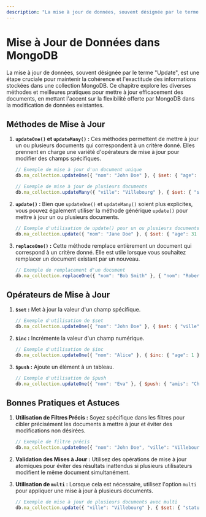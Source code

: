 ```yaml
---
description: "La mise à jour de données, souvent désignée par le terme Update, est une étape cruciale pour maintenir la cohérence et l'exactitude des informations stockées dans une collection MongoDB. Ce chapitre explore les diverses méthodes et meilleures pratiques pour mettre à jour efficacement des documents, en mettant l'accent sur la flexibilité offerte par MongoDB dans la modification de données existantes."
---
```


# Mise à Jour de Données dans MongoDB

La mise à jour de données, souvent désignée par le terme "Update", est une étape cruciale pour maintenir la cohérence et l'exactitude des informations stockées dans une collection MongoDB. Ce chapitre explore les diverses méthodes et meilleures pratiques pour mettre à jour efficacement des documents, en mettant l'accent sur la flexibilité offerte par MongoDB dans la modification de données existantes.

## Méthodes de Mise à Jour

1. **`updateOne()` et `updateMany()` :** Ces méthodes permettent de mettre à jour un ou plusieurs documents qui correspondent à un critère donné. Elles prennent en charge une variété d'opérateurs de mise à jour pour modifier des champs spécifiques.

    ```javascript copy
    // Exemple de mise à jour d'un document unique
    db.ma_collection.updateOne({ "nom": "John Doe" }, { $set: { "age": 26 } });

    // Exemple de mise à jour de plusieurs documents
    db.ma_collection.updateMany({ "ville": "Villebourg" }, { $set: { "statut": "actif" } });
    ```

2. **`update()` :** Bien que `updateOne()` et `updateMany()` soient plus explicites, vous pouvez également utiliser la méthode générique `update()` pour mettre à jour un ou plusieurs documents.

    ```javascript copy
    // Exemple d'utilisation de update() pour un ou plusieurs documents
    db.ma_collection.update({ "nom": "Jane Doe" }, { $set: { "age": 31 } });
    ```

3. **`replaceOne()` :** Cette méthode remplace entièrement un document qui correspond à un critère donné. Elle est utile lorsque vous souhaitez remplacer un document existant par un nouveau.

    ```javascript copy
    // Exemple de remplacement d'un document
    db.ma_collection.replaceOne({ "nom": "Bob Smith" }, { "nom": "Robert Smith", "age": 29, "ville": "Smithville" });
    ```

## Opérateurs de Mise à Jour

1. **`$set` :** Met à jour la valeur d'un champ spécifique.

    ```javascript copy
    // Exemple d'utilisation de $set
    db.ma_collection.updateOne({ "nom": "John Doe" }, { $set: { "ville": "Nouvellbourg" } });
    ```

2. **`$inc` :** Incrémente la valeur d'un champ numérique.

    ```javascript copy
    // Exemple d'utilisation de $inc
    db.ma_collection.updateOne({ "nom": "Alice" }, { $inc: { "age": 1 } });
    ```

3. **`$push` :** Ajoute un élément à un tableau.

    ```javascript copy
    // Exemple d'utilisation de $push
    db.ma_collection.updateOne({ "nom": "Eva" }, { $push: { "amis": "Charlie" } });
    ```

## Bonnes Pratiques et Astuces

1. **Utilisation de Filtres Précis :** Soyez spécifique dans les filtres pour cibler précisément les documents à mettre à jour et éviter des modifications non désirées.

    ```javascript copy
    // Exemple de filtre précis
    db.ma_collection.updateOne({ "nom": "John Doe", "ville": "Villebourg" }, { $set: { "age": 27 } });
    ```

2. **Validation des Mises à Jour :** Utilisez des opérations de mise à jour atomiques pour éviter des résultats inattendus si plusieurs utilisateurs modifient le même document simultanément.

3. **Utilisation de `multi` :** Lorsque cela est nécessaire, utilisez l'option `multi` pour appliquer une mise à jour à plusieurs documents.

    ```javascript copy
    // Exemple de mise à jour de plusieurs documents avec multi
    db.ma_collection.update({ "ville": "Villebourg" }, { $set: { "statut": "actif" } }, { multi: true });
    ```